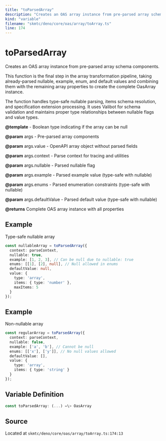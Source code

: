 ```yaml
---
title: "toParsedArray"
description: "Creates an OAS array instance from pre-parsed array schema components."
kind: "variable"
filename: "skmtc/deno/core/oas/array/toArray.ts"
line: 174
---
```


# toParsedArray

Creates an OAS array instance from pre-parsed array schema components.

This function is the final step in the array transformation pipeline, taking
already-parsed nullable, example, enum, and default values and combining them
with the remaining array properties to create the complete OasArray instance.

The function handles type-safe nullable parsing, items schema resolution,
and specification extension processing. It uses Valibot for schema validation
and maintains proper type relationships between nullable flags and value types.


**@template** - Boolean type indicating if the array can be null

**@param** args - Pre-parsed array components

**@param** args.value - OpenAPI array object without parsed fields

**@param** args.context - Parse context for tracing and utilities

**@param** args.nullable - Parsed nullable flag

**@param** args.example - Parsed example value (type-safe with nullable)

**@param** args.enums - Parsed enumeration constraints (type-safe with nullable)

**@param** args.defaultValue - Parsed default value (type-safe with nullable)

**@returns** Complete OAS array instance with all properties


## Example

Type-safe nullable array
```typescript
const nullableArray = toParsedArray({
  context: parseContext,
  nullable: true,
  example: [1, 2, 3], // Can be null due to nullable: true
  enums: [[1], [2], null], // Null allowed in enums
  defaultValue: null,
  value: {
    type: 'array',
    items: { type: 'number' },
    maxItems: 5
  }
});
```


## Example

Non-nullable array
```typescript
const regularArray = toParsedArray({
  context: parseContext,
  nullable: false,
  example: ['a', 'b'], // Cannot be null
  enums: [['x'], ['y']], // No null values allowed
  defaultValue: [],
  value: {
    type: 'array',
    items: { type: 'string' }
  }
});
```

## Variable Definition

```typescript
const toParsedArray: (...) =\> OasArray
```

## Source

Located at `skmtc/deno/core/oas/array/toArray.ts:174:13`
